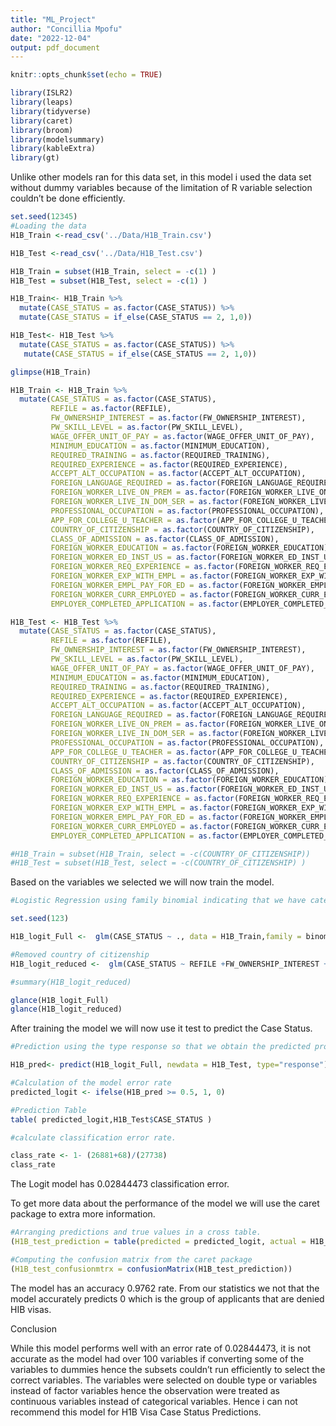 ```yaml
---
title: "ML_Project"
author: "Concillia Mpofu"
date: "2022-12-04"
output: pdf_document
---
```


```r
knitr::opts_chunk$set(echo = TRUE)
```

```r
library(ISLR2)
library(leaps)
library(tidyverse)
library(caret)
library(broom)
library(modelsummary)
library(kableExtra)
library(gt)
```

Unlike other models ran for this data set, in this model i used the data set without dummy variables because of the limitation of R variable selection couldn't be done efficiently. 

```r
set.seed(12345)
#Loading the data 
H1B_Train <-read_csv('../Data/H1B_Train.csv')

H1B_Test <-read_csv('../Data/H1B_Test.csv')

H1B_Train = subset(H1B_Train, select = -c(1) )
H1B_Test = subset(H1B_Test, select = -c(1) )

H1B_Train<- H1B_Train %>% 
  mutate(CASE_STATUS = as.factor(CASE_STATUS)) %>% 
  mutate(CASE_STATUS = if_else(CASE_STATUS == 2, 1,0))

H1B_Test<- H1B_Test %>% 
  mutate(CASE_STATUS = as.factor(CASE_STATUS)) %>% 
   mutate(CASE_STATUS = if_else(CASE_STATUS == 2, 1,0))

glimpse(H1B_Train)
```

```r
H1B_Train <- H1B_Train %>% 
  mutate(CASE_STATUS = as.factor(CASE_STATUS),
         REFILE = as.factor(REFILE),
         FW_OWNERSHIP_INTEREST = as.factor(FW_OWNERSHIP_INTEREST),
         PW_SKILL_LEVEL = as.factor(PW_SKILL_LEVEL),
         WAGE_OFFER_UNIT_OF_PAY = as.factor(WAGE_OFFER_UNIT_OF_PAY),
         MINIMUM_EDUCATION = as.factor(MINIMUM_EDUCATION),
         REQUIRED_TRAINING = as.factor(REQUIRED_TRAINING),
         REQUIRED_EXPERIENCE = as.factor(REQUIRED_EXPERIENCE),
         ACCEPT_ALT_OCCUPATION = as.factor(ACCEPT_ALT_OCCUPATION),
         FOREIGN_LANGUAGE_REQUIRED = as.factor(FOREIGN_LANGUAGE_REQUIRED),
         FOREIGN_WORKER_LIVE_ON_PREM = as.factor(FOREIGN_WORKER_LIVE_ON_PREM),
         FOREIGN_WORKER_LIVE_IN_DOM_SER = as.factor(FOREIGN_WORKER_LIVE_IN_DOM_SER),
         PROFESSIONAL_OCCUPATION = as.factor(PROFESSIONAL_OCCUPATION),
         APP_FOR_COLLEGE_U_TEACHER = as.factor(APP_FOR_COLLEGE_U_TEACHER),
         COUNTRY_OF_CITIZENSHIP = as.factor(COUNTRY_OF_CITIZENSHIP),
         CLASS_OF_ADMISSION = as.factor(CLASS_OF_ADMISSION),
         FOREIGN_WORKER_EDUCATION = as.factor(FOREIGN_WORKER_EDUCATION),
         FOREIGN_WORKER_ED_INST_US = as.factor(FOREIGN_WORKER_ED_INST_US),
         FOREIGN_WORKER_REQ_EXPERIENCE = as.factor(FOREIGN_WORKER_REQ_EXPERIENCE),
         FOREIGN_WORKER_EXP_WITH_EMPL = as.factor(FOREIGN_WORKER_EXP_WITH_EMPL),
         FOREIGN_WORKER_EMPL_PAY_FOR_ED = as.factor(FOREIGN_WORKER_EMPL_PAY_FOR_ED),
         FOREIGN_WORKER_CURR_EMPLOYED = as.factor(FOREIGN_WORKER_CURR_EMPLOYED),
         EMPLOYER_COMPLETED_APPLICATION = as.factor(EMPLOYER_COMPLETED_APPLICATION)) 

H1B_Test <- H1B_Test %>% 
  mutate(CASE_STATUS = as.factor(CASE_STATUS),
         REFILE = as.factor(REFILE),
         FW_OWNERSHIP_INTEREST = as.factor(FW_OWNERSHIP_INTEREST),
         PW_SKILL_LEVEL = as.factor(PW_SKILL_LEVEL),
         WAGE_OFFER_UNIT_OF_PAY = as.factor(WAGE_OFFER_UNIT_OF_PAY),
         MINIMUM_EDUCATION = as.factor(MINIMUM_EDUCATION),
         REQUIRED_TRAINING = as.factor(REQUIRED_TRAINING),
         REQUIRED_EXPERIENCE = as.factor(REQUIRED_EXPERIENCE),
         ACCEPT_ALT_OCCUPATION = as.factor(ACCEPT_ALT_OCCUPATION),
         FOREIGN_LANGUAGE_REQUIRED = as.factor(FOREIGN_LANGUAGE_REQUIRED),
         FOREIGN_WORKER_LIVE_ON_PREM = as.factor(FOREIGN_WORKER_LIVE_ON_PREM),
         FOREIGN_WORKER_LIVE_IN_DOM_SER = as.factor(FOREIGN_WORKER_LIVE_IN_DOM_SER),
         PROFESSIONAL_OCCUPATION = as.factor(PROFESSIONAL_OCCUPATION),
         APP_FOR_COLLEGE_U_TEACHER = as.factor(APP_FOR_COLLEGE_U_TEACHER),
         COUNTRY_OF_CITIZENSHIP = as.factor(COUNTRY_OF_CITIZENSHIP),
         CLASS_OF_ADMISSION = as.factor(CLASS_OF_ADMISSION),
         FOREIGN_WORKER_EDUCATION = as.factor(FOREIGN_WORKER_EDUCATION),
         FOREIGN_WORKER_ED_INST_US = as.factor(FOREIGN_WORKER_ED_INST_US),
         FOREIGN_WORKER_REQ_EXPERIENCE = as.factor(FOREIGN_WORKER_REQ_EXPERIENCE),
         FOREIGN_WORKER_EXP_WITH_EMPL = as.factor(FOREIGN_WORKER_EXP_WITH_EMPL),
         FOREIGN_WORKER_EMPL_PAY_FOR_ED = as.factor(FOREIGN_WORKER_EMPL_PAY_FOR_ED),
         FOREIGN_WORKER_CURR_EMPLOYED = as.factor(FOREIGN_WORKER_CURR_EMPLOYED),
         EMPLOYER_COMPLETED_APPLICATION = as.factor(EMPLOYER_COMPLETED_APPLICATION)) 

#H1B_Train = subset(H1B_Train, select = -c(COUNTRY_OF_CITIZENSHIP))
#H1B_Test = subset(H1B_Test, select = -c(COUNTRY_OF_CITIZENSHIP) )
```



Based on the variables we selected we will now train the model. 
```r
#Logistic Regression using family binomial indicating that we have categorical variables

set.seed(123)

H1B_logit_Full <-  glm(CASE_STATUS ~ ., data = H1B_Train,family = binomial )
```


```r
#Removed country of citizenship 
H1B_logit_reduced <-  glm(CASE_STATUS ~ REFILE +FW_OWNERSHIP_INTEREST + PW_SKILL_LEVEL + WAGE_OFFER_UNIT_OF_PAY + MINIMUM_EDUCATION + REQUIRED_TRAINING + REQUIRED_EXPERIENCE + ACCEPT_ALT_OCCUPATION +  FOREIGN_LANGUAGE_REQUIRED + FOREIGN_WORKER_LIVE_ON_PREM + FOREIGN_WORKER_LIVE_IN_DOM_SER +PROFESSIONAL_OCCUPATION + APP_FOR_COLLEGE_U_TEACHER + CLASS_OF_ADMISSION + FOREIGN_WORKER_EDUCATION + FOREIGN_WORKER_YRS_SINCE_ED + FOREIGN_WORKER_ED_INST_US + FOREIGN_WORKER_REQ_EXPERIENCE + FOREIGN_WORKER_EXP_WITH_EMPL + FOREIGN_WORKER_EMPL_PAY_FOR_ED + FOREIGN_WORKER_CURR_EMPLOYED + EMPLOYER_COMPLETED_APPLICATION + WAITING_PERIOD + PW_WAGE_HOURLY, data = H1B_Train,family = binomial)

#summary(H1B_logit_reduced)
```

```r
glance(H1B_logit_Full)
glance(H1B_logit_reduced)
```


After training the model we will now use it test to predict the Case Status.
```r
#Prediction using the type response so that we obtain the predicted probabilities

H1B_pred<- predict(H1B_logit_Full, newdata = H1B_Test, type="response")
```



```r
#Calculation of the model error rate 
predicted_logit <- ifelse(H1B_pred >= 0.5, 1, 0)

#Prediction Table
table( predicted_logit,H1B_Test$CASE_STATUS )


```

```r
#calculate classification error rate.

class_rate <- 1- (26881+68)/(27738)
class_rate
```

The Logit model has 0.02844473 classification error.



To get more data about the performance of the model we will use the caret package to extra more information.

```r
#Arranging predictions and true values in a cross table.
(H1B_test_prediction = table(predicted = predicted_logit, actual = H1B_Test$CASE_STATUS))
```

```r
#Computing the confusion matrix from the caret package
(H1B_test_confusionmtrx = confusionMatrix(H1B_test_prediction))
```
The model has an accuracy 0.9762 rate. From our statistics we not that the model accurately predicts 0 which is the group of applicants that are denied HIB visas. 

Conclusion

While this model performs well with an error rate of 0.02844473, it is not accurate as the model had over 100 variables if converting some of the variables to dummies hence the subsets couldn't run efficiently to select the correct variables. The variables were selected on double type or variables instead of factor variables hence the observation were treated as continuous variables instead of categorical variables. Hence i can not recommend this model for H1B Visa Case Status Predictions. 


